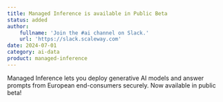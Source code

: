 ```yaml
---
title: Managed Inference is available in Public Beta
status: added
author:
    fullname: 'Join the #ai channel on Slack.'
    url: 'https://slack.scaleway.com'
date: 2024-07-01
category: ai-data
product: managed-inference
---
```


Managed Inference lets you deploy generative AI models and answer prompts from European end-consumers securely. Now available in public beta!

